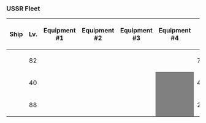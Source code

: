 ===USSR Fleet===
{| class="wikitable" style="text-align:center"
|-
!Ship
!Lv.
!Equipment #1
!Equipment #2
!Equipment #3
!Equipment #4
!{{Firepower}}
!{{Torpedo}}
!{{AA}}
!{{Armor}}
|-
|{{ShipBattleCard|Gangut/dva}}
| 82
| {{EquipmentCard|30.5cm Triple Gun Mount Kai|size=75px}}
| {{EquipmentCard|30.5cm Triple Gun Mount Kai|size=75px}}
| {{EquipmentCard|30.5cm Triple Gun Mount Kai|size=75px}}
| {{EquipmentCard|Searchlight|size=75px}}
| 74
| 22
| 61
| 79
|-
|{{ShipBattleCard|Tashkent/Kai}}
| 40
| {{EquipmentCard|130mm B-13 Twin Gun Mount|size=75px}}
| {{EquipmentCard|130mm B-13 Twin Gun Mount|size=75px}}
| {{EquipmentCard|533mm Triple Torpedo Mount|size=75px}}
|style="background:grey"|
| 45
| 34
| 51
| 31
|-
|{{ShipBattleCard|Верный}}
| 88
| {{EquipmentCard|533mm Triple Torpedo Mount|size=75px}}
| {{EquipmentCard|533mm Triple Torpedo Mount|size=75px}}
| {{EquipmentCard|533mm Triple Torpedo Mount|size=75px}}
|style="background:grey"|
| 28
| 72
| 48
| 31
|}